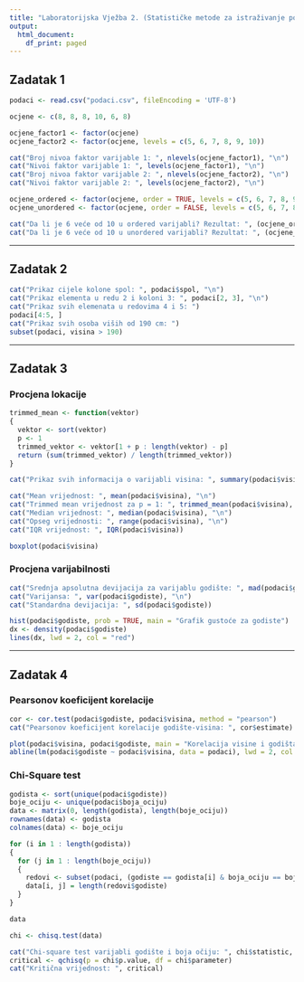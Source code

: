 ```yaml
---
title: "Laboratorijska Vježba 2. (Statističke metode za istraživanje podataka)"
output:
  html_document:
    df_print: paged
---
```


## Zadatak 1

```r

podaci <- read.csv("podaci.csv", fileEncoding = 'UTF-8')

ocjene <- c(8, 8, 8, 10, 6, 8)

ocjene_factor1 <- factor(ocjene)
ocjene_factor2 <- factor(ocjene, levels = c(5, 6, 7, 8, 9, 10))

cat("Broj nivoa faktor varijable 1: ", nlevels(ocjene_factor1), "\n")
cat("Nivoi faktor varijable 1: ", levels(ocjene_factor1), "\n")
cat("Broj nivoa faktor varijable 2: ", nlevels(ocjene_factor2), "\n")
cat("Nivoi faktor varijable 2: ", levels(ocjene_factor2), "\n")

```

```r

ocjene_ordered <- factor(ocjene, order = TRUE, levels = c(5, 6, 7, 8, 9, 10))
ocjene_unordered <- factor(ocjene, order = FALSE, levels = c(5, 6, 7, 8, 9, 10))

cat("Da li je 6 veće od 10 u ordered varijabli? Rezultat: ", (ocjene_ordered[5] > ocjene_ordered[4]) == TRUE, "\n")
cat("Da li je 6 veće od 10 u unordered varijabli? Rezultat: ", (ocjene_unordered[5] > ocjene_unordered[4]) == TRUE, "\n")
```

------------------------------------------------------------------------

## Zadatak 2

```r

cat("Prikaz cijele kolone spol: ", podaci$spol, "\n")
cat("Prikaz elementa u redu 2 i koloni 3: ", podaci[2, 3], "\n")
cat("Prikaz svih elemenata u redovima 4 i 5: ")
podaci[4:5, ]
cat("Prikaz svih osoba viših od 190 cm: ")
subset(podaci, visina > 190)
```

------------------------------------------------------------------------

## Zadatak 3

### Procjena lokacije

```r

trimmed_mean <- function(vektor)
{
  vektor <- sort(vektor)
  p <- 1
  trimmed_vektor <- vektor[1 + p : length(vektor) - p]
  return (sum(trimmed_vektor) / length(trimmed_vektor))
}

cat("Prikaz svih informacija o varijabli visina: ", summary(podaci$visina), "\n")

cat("Mean vrijednost: ", mean(podaci$visina), "\n")
cat("Trimmed mean vrijednost za p = 1: ", trimmed_mean(podaci$visina), "\n")
cat("Median vrijednost: ", median(podaci$visina), "\n")
cat("Opseg vrijednosti: ", range(podaci$visina), "\n")
cat("IQR vrijednost: ", IQR(podaci$visina))
```

```r

boxplot(podaci$visina)
```

### Procjena varijabilnosti

```r

cat("Srednja apsolutna devijacija za varijablu godište: ", mad(podaci$godiste), "\n")
cat("Varijansa: ", var(podaci$godiste), "\n")
cat("Standardna devijacija: ", sd(podaci$godiste))
```

```r

hist(podaci$godiste, prob = TRUE, main = "Grafik gustoće za godiste")
dx <- density(podaci$godiste)
lines(dx, lwd = 2, col = "red")
```

------------------------------------------------------------------------

## Zadatak 4

### Pearsonov koeficijent korelacije

```r

cor <- cor.test(podaci$godiste, podaci$visina, method = "pearson")
cat("Pearsonov koeficijent korelacije godište-visina: ", cor$estimate)
```

```r

plot(podaci$visina, podaci$godiste, main = "Korelacija visine i godišta", xlab = "Visina", ylab = "Godište", pch = 19, frame = FALSE)
abline(lm(podaci$godiste ~ podaci$visina, data = podaci), lwd = 2, col = "blue")
```

### Chi-Square test

```r

godista <- sort(unique(podaci$godiste))
boje_ociju <- unique(podaci$boja_ociju)
data <- matrix(0, length(godista), length(boje_ociju))
rownames(data) <- godista
colnames(data) <- boje_ociju

for (i in 1 : length(godista))
{
  for (j in 1 : length(boje_ociju))
  {
    redovi <- subset(podaci, (godiste == godista[i] & boja_ociju == boje_ociju[j]))
    data[i, j] = length(redovi$godiste)
  }
}

data
```

```r

chi <- chisq.test(data)

cat("Chi-square test varijabli godište i boja očiju: ", chi$statistic, "\n")
critical <- qchisq(p = chi$p.value, df = chi$parameter)
cat("Kritična vrijednost: ", critical)
```
